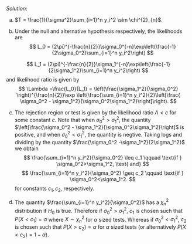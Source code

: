 
*Solution*: 

a. $T = \frac{1}{\sigma^2}\sum_{i=1}^n y_i^2 \sim \chi^{2}_{n}$.

(b) Under the null and alternative hypothesis respectively, the likelihoods are
$$
	L_0 = (2\pi)^{-\frac{n}{2}}\sigma_0^{-n}\exp\left(\frac{-1}{2\sigma_0^2}\sum_{i=1}^n y_i^2\right)
$$
	
$$
	L_1 = (2\pi)^{-\frac{n}{2}}\sigma_1^{-n}\exp\left(\frac{-1}{2\sigma_1^2}\sum_{i=1}^n y_i^2\right)
$$
and likelihood ratio is given by
$$
	\Lambda =\frac{L_0}{L_1} = \left(\frac{\sigma_1^2}{\sigma_0^2} \right)^{\frac{n}{2}}\exp \left(\frac{\sum_{i=1}^n y_i^2}{2}\left[\frac{ \sigma_0^2 - \sigma_1^2}{\sigma_0^2\sigma_1^2}\right]\right).
$$

c. The rejection region or test is given by the likelihood ratio $\Lambda < c$ for some constant $c$. Note that when $\sigma_0^2 > \sigma_1^2$, the quantity $\left[\frac{\sigma_0^2 - \sigma_1^2}{\sigma_0^2\sigma_1^2}\right]$ is positive, and when $\sigma_0^2<\sigma_1^2$, the quantity is negtive. Taking logs and dividing by the quantity $\frac{\sigma_0^2 -\sigma_1^2}{2\sigma_1^2}$ we obtain
$$
	\frac{\sum_{i=1}^n y_i^2}{\sigma_0^2} \leq c_1 \qquad \text{if } \sigma_0^2>\sigma_1^2, \text{ and}
$$
$$
	\frac{\sum_{i=1}^n y_i^2}{\sigma_0^2} \geq c_2 \qquad \text{if } \sigma_0^2<\sigma_1^2.
$$
for constants $c_1, c_2$, respectively.

d. The quantity $\frac{\sum_{i=1}^n y_i^2}{\sigma_0^2}$ has a $\chi^2_{n}$ distribution if $H_0$ is true. Therefore if $\sigma_0^2>\sigma_1^2$, $c_1$ is chosen such that $P(X < c_1) = \alpha$ where $X \sim \chi^2_{n}$ for $\alpha$ sized tests. Whereas if $\sigma_0^2<\sigma_1^2$, $c_2$ is chosen such that $P(X > c_2) = \alpha$ for $\alpha$ sized tests (or alternatively $P(X < c_2) = 1 - \alpha$).
